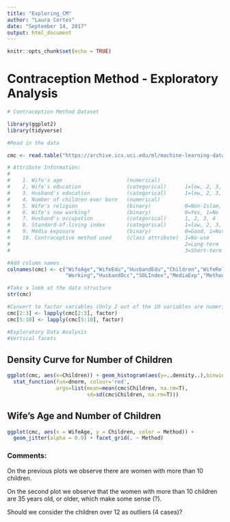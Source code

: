 ```yaml
---
title: "Exploring_CM"
author: "Laura Cortes"
date: "September 14, 2017"
output: html_document
--- 
```


```r
knitr::opts_chunk$set(echo = TRUE)
```

# Contraception Method - Exploratory Analysis

```r

# Contraception Method Dataset

library(ggplot2)
library(tidyverse)

#Read in the data

cmc <- read.table("https://archive.ics.uci.edu/ml/machine-learning-databases/cmc/cmc.data", sep=",")

# Attribute Information:
# 
#    1. Wife's age                     (numerical)
#    2. Wife's education               (categorical)      1=low, 2, 3, 4=high
#    3. Husband's education            (categorical)      1=low, 2, 3, 4=high
#    4. Number of children ever born   (numerical)
#    5. Wife's religion                (binary)           0=Non-Islam, 1=Islam
#    6. Wife's now working?            (binary)           0=Yes, 1=No
#    7. Husband's occupation           (categorical)      1, 2, 3, 4
#    8. Standard-of-living index       (categorical)      1=low, 2, 3, 4=high
#    9. Media exposure                 (binary)           0=Good, 1=Not good
#    10. Contraceptive method used     (class attribute)  1=No-use 
#                                                         2=Long-term
#                                                         3=Short-term

#Add column names
colnames(cmc) <- c("WifeAge","WifeEdu","HusbandEdu","Children","WifeReligion",
                   "Working","HusbandOcc","SOLIndex","MediaExp","Method")

#Take a look at the data structure
str(cmc)

#Convert to factor variables (Only 2 out of the 10 variables are numerical)
cmc[2:3] <- lapply(cmc[2:3], factor)
cmc[5:10] <- lapply(cmc[5:10], factor)

#Exploratory Data Analysis
#Vertical facets

```
## Density Curve for Number of Children
```r
ggplot(cmc, aes(x=Children)) + geom_histogram(aes(y=..density..),binwidth = 3)+
  stat_function(fun=dnorm, colour='red',
                args=list(mean=mean(cmc$Children, na.rm=T),
                          sd=sd(cmc$Children, na.rm=T)))


```


## Wife's Age and Number of Children
```r
ggplot(cmc, aes(x = WifeAge, y = Children, color = Method)) + 
  geom_jitter(alpha = 0.9) + facet_grid(. ~ Method)

``` 
  
  
### Comments:
On the previous plots we observe there are women with more than 10 children.

On the second plot we observe that the women with more than 10 children are 35 years old, or older, which make some sense (?).  

Should we consider the children over 12 as outliers (4 cases)? 



 

 


